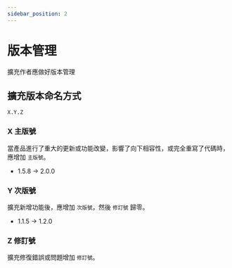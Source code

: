 ```yaml
---
sidebar_position: 2
---
```


# 版本管理

擴充作者應做好版本管理

## 擴充版本命名方式

`X.Y.Z`

### X 主版號

當產品進行了重大的更新或功能改變，影響了向下相容性，或完全重寫了代碼時，應增加 `主版號`。

- 1.5.8 -> 2.0.0

### Y 次版號

擴充新增功能後，應增加 `次版號`，然後 `修訂號` 歸零。

- 1.1.5 -> 1.2.0

### Z 修訂號

擴充修復錯誤或問題增加 `修訂號`。
